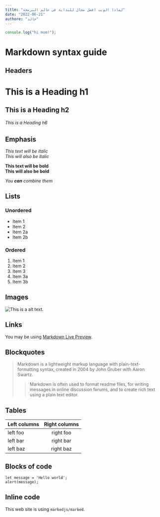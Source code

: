 ```yaml
---
title: "لماذا الويب افضل مجال للبداية في عالم البرمجة"
date: "2022-06-21"
authore: "خالد"
---
```


```js
console.log("hi mom!");
```

# Markdown syntax guide

## Headers

# This is a Heading h1

## This is a Heading h2

###### This is a Heading h6

## Emphasis

_This text will be italic_  
_This will also be italic_

**This text will be bold**  
**This will also be bold**

_You **can** combine them_

## Lists

### Unordered

- Item 1
- Item 2
- Item 2a
- Item 2b

### Ordered

1. Item 1
1. Item 2
1. Item 3
1. Item 3a
1. Item 3b

## Images

![This is a alt text.](/image/sample.png "This is a sample image.")

## Links

You may be using [Markdown Live Preview](https://markdownlivepreview.com/).

## Blockquotes

> Markdown is a lightweight markup language with plain-text-formatting syntax, created in 2004 by John Gruber with Aaron Swartz.
>
> > Markdown is often used to format readme files, for writing messages in online discussion forums, and to create rich text using a plain text editor.

## Tables

| Left columns | Right columns |
| ------------ | :-----------: |
| left foo     |   right foo   |
| left bar     |   right bar   |
| left baz     |   right baz   |

## Blocks of code

```
let message = 'Hello world';
alert(message);
```

## Inline code

This web site is using `markedjs/marked`.

